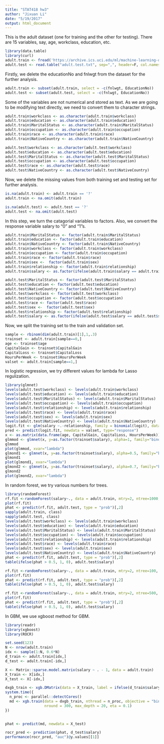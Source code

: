```yaml
---
title: "STAT418 hw3"
author: "Jixuan Li"
date: "5/19/2017"
output: html_document
---
```


This is the adult dataset (one for training and the other for testing). There are 15 variables, say, age, workclass, education, etc.
```r
library(data.table)
library(curl)
adult.train <- fread('https://archive.ics.uci.edu/ml/machine-learning-databases/adult/adult.data', sep=",", header=F, col.names=c('age','workclass','fnlwgt','education','EducationNo','MaritalStatus','occupation','relationship','race','sex','CapitalGain','CapitalLoss','HoursPerWeek','NativeCountry','salary'), fill=FALSE, strip.white=T)
adult.test <- read.table("adult.test.txt", sep=",", header=F, col.names=c('age','workclass','fnlwgt','education','EducationNo','MaritalStatus','occupation','relationship','race','sex','CapitalGain','CapitalLoss','HoursPerWeek','NativeCountry','salary'), fill=FALSE, strip.white=T)
```

Firstly, we delete the educationNo and fnlwgt from the dataset for the further analysis.
```r
adult.train <- subset(adult.train, select = -c(fnlwgt, EducationNo))
adult.test <- subset(adult.test, select = -c(fnlwgt, EducationNo))
```

Some of the variables are not numerical and stored as text. As we are going to be modifying text directly, we need to convert them to character strings.
```r
adult.train$workclass <- as.character(adult.train$workclass)
adult.train$education <- as.character(adult.train$education)
adult.train$MaritalStatus <- as.character(adult.train$MaritalStatus)
adult.train$occupation <- as.character(adult.train$occupation)
adult.train$race <- as.character(adult.train$race)
adult.train$NativeCountry <- as.character(adult.train$NativeCountry)

adult.test$workclass <- as.character(adult.test$workclass)
adult.test$education <- as.character(adult.test$education)
adult.test$MaritalStatus <- as.character(adult.test$MaritalStatus)
adult.test$occupation <- as.character(adult.test$occupation)
adult.test$race <- as.character(adult.test$race)
adult.test$NativeCountry <- as.character(adult.test$NativeCountry)
```

Now, we delete the missing values from both training set and testing set for further analysis.
```r
is.na(adult.train) <- adult.train == '?'
adult.train <- na.omit(adult.train)

is.na(adult.test) <- adult.test == '?'
adult.test <- na.omit(adult.test)
```

In this step, we turn the catagorial variables to factors. Also, we convert the response variable salary to "0" and "1"s.
```r
adult.train$MaritalStatus <- factor(adult.train$MaritalStatus)
adult.train$education <- factor(adult.train$education)
adult.train$NativeCountry <- factor(adult.train$NativeCountry)
adult.train$workclass <- factor(adult.train$workclass)
adult.train$occupation <- factor(adult.train$occupation)
adult.train$race <- factor(adult.train$race)
adult.train$sex <-  factor(adult.train$sex)
adult.train$relationship <- factor(adult.train$relationship)
adult.train$salary <- as.factor(ifelse(adult.train$salary == adult.train$salary[1], 0, 1))

adult.test$MaritalStatus <- factor(adult.test$MaritalStatus)
adult.test$education <- factor(adult.test$education)
adult.test$NativeCountry <- factor(adult.test$NativeCountry)
adult.test$workclass <- factor(adult.test$workclass)
adult.test$occupation <- factor(adult.test$occupation)
adult.test$race <- factor(adult.test$race)
adult.test$sex <-  factor(adult.test$sex)
adult.test$relationship <- factor(adult.test$relationship)
adult.test$salary <- as.factor(ifelse(adult.test$salary == adult.test$salary[1], 0, 1))
```

Now, we split the training set to the train and validation set.
```r
sample <- rbinom(dim(adult.train)[1],1,.3)
trainset <- adult.train[sample==0,]
age <- trainset$age
CapitalGain <- trainset$CapitalGain
CapitalLoss <- trainset$CapitalLoss
HoursPerWeek <- trainset$HoursPerWeek
valset <- adult.train[sample==1,]
```

In logistic regression, we try different values for lambda for Lasso regulization.
```r
library(glmnet)
levels(adult.test$workclass) <- levels(adult.train$workclass)
levels(adult.test$education) <- levels(adult.train$education)
levels(adult.test$MaritalStatus) <- levels(adult.train$MaritalStatus)
levels(adult.test$occupation) <- levels(adult.train$occupation)
levels(adult.test$relationship) <- levels(adult.train$relationship)
levels(adult.test$race) <- levels(adult.train$race)
levels(adult.test$sex) <- levels(adult.train$sex)
levels(adult.test$NativeCountry) <- levels(adult.train$NativeCountry)
logit.fit <- glm(salary ~.-relationship, family = binomial(logit), data = trainset)
pred <- predict(logit.fit, newdata = valset, type="response")
x <- as.matrix(data.frame(age, CapitalGain, CapitalLoss, HoursPerWeek))
glmmod <- glmnet(x, y=as.factor(trainset$salary), alpha=1, family="binomial")
glmmod
plot(glmmod, xvar="lambda")
glmond1 <- glmnet(x, y=as.factor(trainset$salary), alpha=0.5, family="binomial")
glmond1
plot(glmond1, xvar="lambda")
glmond2 <- glmnet(x, y=as.factor(trainset$salary), alpha=0.7, family="binomial")
glmond2
plot(glmond2, xvar="lambda")
```

In random forest, we try various numbers for trees.
```r
library(randomForest)
rf.fit <-randomForest(salary~., data = adult.train, mtry=2, ntree=1000, keep.forest=TRUE, importance=TRUE, test = adult.test)
plot(rf.fit)
phat <- predict(rf.fit, adult.test, type = "prob")[,2]
sapply(adult.train, class)
sapply(adult.test, class)
levels(adult.test$workclass) <- levels(adult.train$workclass)
levels(adult.test$education) <- levels(adult.train$education)
levels(adult.test$MaritalStatus) <- levels(adult.train$MaritalStatus)
levels(adult.test$occupation) <- levels(adult.train$occupation)
levels(adult.test$relationship) <- levels(adult.train$relationship)
levels(adult.test$race) <- levels(adult.train$race)
levels(adult.test$sex) <- levels(adult.train$sex)
levels(adult.test$NativeCountry) <- levels(adult.train$NativeCountry)
phat <- predict(rf.fit, adult.test, type = "prob")[,2]
table(ifelse(phat > 0.5, 1, 0), adult.test$salary)

rf.fit <-randomForest(salary~., data = adult.train, mtry=2, ntree=100, keep.forest=TRUE, importance=TRUE, test = adult.test)
plot(rf.fit)
phat <- predict(rf.fit, adult.test, type = "prob")[,2]
table(ifelse(phat > 0.5, 1, 0), adult.test$salary)

rf.fit <-randomForest(salary~., data = adult.train, mtry=2, ntree=500, keep.forest=TRUE, importance=TRUE, test = adult.test)
plot(rf.fit)
phat <- predict(rf.fit, adult.test, type = "prob")[,2]
table(ifelse(phat > 0.5, 1, 0), adult.test$salary)
```

In GBM, we use xgboost method for GBM.
```r
library(readr)
library(xgboost)
library(ROCR)

set.seed(123)
N <- nrow(adult.train)
idx <- sample(1:N, 0.6*N)
d_train <- adult.train[idx,]
d_test <- adult.train[-idx,]

X <- Matrix::sparse.model.matrix(salary ~ . - 1, data = adult.train)
X_train <- X[idx,]
X_test <- X[-idx,]

dxgb_train <- xgb.DMatrix(data = X_train, label = ifelse(d_train$salary=='Y', 0, 1))
system.time({
  n_proc <- parallel::detectCores()
  md <- xgb.train(data = dxgb_train, nthread = n_proc, objective = "binary:logistic", 
                  nround = 300, max_depth = 20, eta = 0.1)
})
  

phat <- predict(md, newdata = X_test)

rocr_pred <- prediction(phat, d_test$salary)
performance(rocr_pred, "auc")@y.values[[1]]
```
